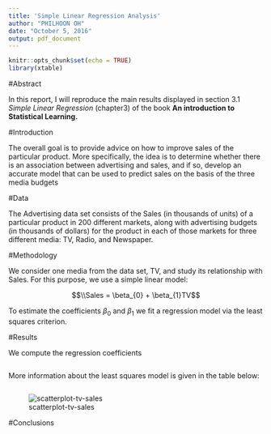 ```yaml
---
title: 'Simple Linear Regression Analysis'
author: "PHILHOON OH"
date: "October 5, 2016"
output: pdf_document
---
```


```r
knitr::opts_chunk$set(echo = TRUE)
library(xtable)
```


#Abstract
  
In this report, I will reproduce the main results displayed in section 3.1 *Simple Linear Regression* (chapter3) of the book __An introduction to Statistical Learning.__



#Introduction 

The overall goal is to provide advice on how to improve sales of the particular product. More specifically,
the idea is to determine whether there is an association between advertising and sales, and if so, develop an
accurate model that can be used to predict sales on the basis of the three media budgets  



#Data

The Advertising data set consists of the Sales (in thousands of units) of a particular product in 200 different
markets, along with advertising budgets (in thousands of dollars) for the product in each of those markets for
three different media: TV, Radio, and Newspaper.



#Methodology

We consider one media from the data set, TV, and study its relationship with Sales. For this purpose, we use
a simple linear model:  

$$\\Sales = \beta_{0} + \beta_{1}TV$$ 

To estimate the coefficients $\beta_{0}$ and $\beta_{1}$ we fit a regression model via the least squares criterion.



#Results

We compute the regression coefficients

```r

```



More information about the least squares model is given in the table below:  


```r

```

![scatterplot-tv-sales](../images/scatterplot-tv-sales.png)


#Conclusions